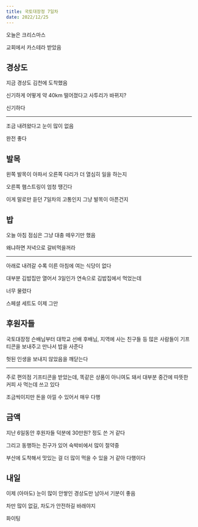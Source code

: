 ```yaml
---
title: 국토대장정 7일차
date: 2022/12/25
---
```


오늘은 크리스마스

교회에서 카스테라 받았음

## 경상도

지금 경상도 김천에 도착했음

신기하게 어떻게 약 40km 떨어졌다고 사투리가 바뀌지?

신기하다

---

조금 내려왔다고 눈이 많이 없음

완전 좋다

## 발목

왼쪽 발목이 아파서 오른쪽 다리가 더 열심히 일을 하는지

오른쪽 햄스트링이 엄청 땡긴다

이게 말로만 듣던 7일차의 고통인지 그냥 발목이 아픈건지

## 밥

오늘 아침 점심은 그냥 대충 떼우기만 했음

왜냐하면 저녁으로 갈비먹을꺼라

---

아래로 내려갈 수록 이른 아침에 여는 식당이 없다

대부분 김밥집만 열어서 3일인가 연속으로 김밥집에서 먹었는데

너무 물렸다

스페셜 세트도 이제 그만

## 후원자들

국토대장정 슨배님부터 대학교 선배 후배님, 지역에 사는 친구들 등 많은 사람들이 기프티콘을 보내주고 만나서 밥을 사준다

헛된 인생을 보내지 않았음을 깨닫는다

---

주로 편의점 기프티콘을 받았는데, 똑같은 상품이 아니여도 돼서 대부분 중간에 따뜻한 커피 사 먹는데 쓰고 있다

조금씩이지만 돈을 아낄 수 있어서 매우 다행

## 금액

지난 6일동안 후원자들 덕분에 30만원? 정도 쓴 거 같다

그리고 동행하는 친구가 있어 숙박비에서 많이 절약중

부산에 도착해서 맛있는 걸 더 많이 먹을 수 있을 거 같아 다행이다

## 내일

이제 (아마도) 눈이 많이 안쌓인 경상도만 남아서 기분이 좋음

차만 많이 없길, 차도가 안전하길 바래야지

화이팅
